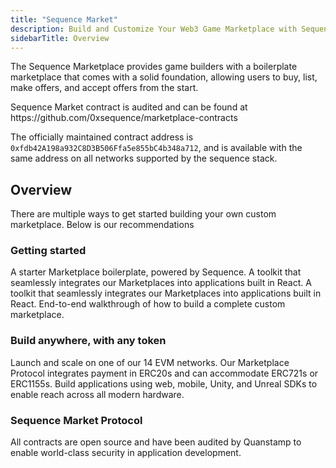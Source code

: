 ```yaml
---
title: "Sequence Market"
description: Build and Customize Your Web3 Game Marketplace with Sequence Marketplace.
sidebarTitle: Overview
---
```


The Sequence Marketplace provides game builders with a boilerplate marketplace that comes with a solid foundation, allowing users to buy, list, make offers, and accept offers from the start.

<Tip>
Sequence Market contract is audited and can be found at https://github.com/0xsequence/marketplace-contracts

The officially maintained contract address is `0xfdb42A198a932C8D3B506Ffa5e855bC4b348a712`, and is available with the same address on all networks supported by the sequence stack.
</Tip>



## Overview 
There are multiple ways to get started building your own custom marketplace. Below is our recommendations 


### Getting started
<CardGroup cols={2}>
  <Card title="Starter Boilerplate" icon="play" href="/solutions/marketplaces/custom-marketplace/getting-started">
    A starter Marketplace boilerplate, powered by Sequence.
  </Card>
    <Card title="Marketplace SDK" icon="hammer" href="/sdk/marketplace-sdk/overview">
    A toolkit that seamlessly integrates our Marketplaces into applications built in React.
  </Card>
  <Card title="Marketplace APIs" icon="server" href="/api-references/marketplace/endpoints">
    A toolkit that seamlessly integrates our Marketplaces into applications built in React.
  </Card>
  <Card title="End-to-End Guide" icon="book" href="/guides/custom-marketplace">
    End-to-end walkthrough of how to build a complete custom marketplace.
  </Card>

</CardGroup>

### Build anywhere, with any token
<CardGroup cols={2}>
  <Card title="Network" icon="globe" href="https://status.sequence.info">
    Launch and scale on one of our 14 EVM networks.
  </Card>
  <Card title="Token Protocols" icon="wallet" href="https://github.com/0xsequence/contracts-library/tree/master/src/tokens">
    Our Marketplace Protocol integrates payment in ERC20s and can accommodate ERC721s or ERC1155s.
  </Card>
  <Card title="Cross Platform" icon="mobile" href="/solutions/monetization-overview#sequence-marketplaces">
    Build applications using web, mobile, Unity, and Unreal SDKs to enable reach across all modern hardware.
  </Card>
</CardGroup>

### Sequence Market Protocol
<CardGroup cols={2}>
  <Card title="Open Source and Audited" icon="code-branch" href="https://github.com/0xsequence/contracts-library/?tab=readme-ov-file">
    All contracts are open source and have been audited by Quanstamp to enable world-class security in application development.
  </Card>
</CardGroup>